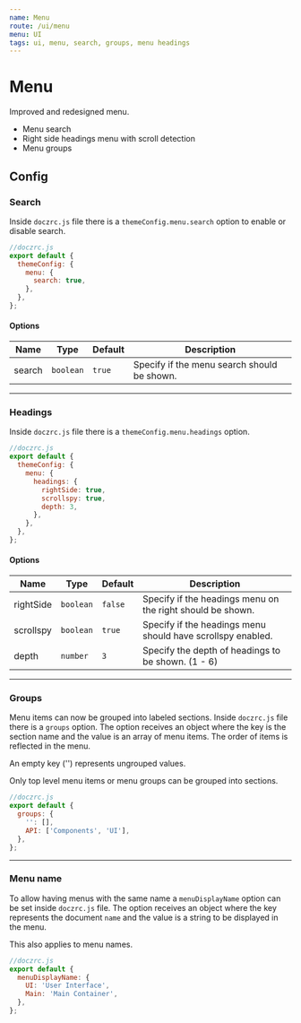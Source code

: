 ```yaml
---
name: Menu
route: /ui/menu
menu: UI
tags: ui, menu, search, groups, menu headings
---
```



# Menu

Improved and redesigned menu.

- Menu search
- Right side headings menu with scroll detection
- Menu groups

## Config

### Search

Inside `doczrc.js` file there is a `themeConfig.menu.search` option to enable or disable search.

```js
//doczrc.js
export default {
  themeConfig: {
    menu: {
      search: true,
    },
  },
};
```

#### Options

| Name   | Type      | Default | Description                                 |
| ------ | --------- | ------- | ------------------------------------------- |
| search | `boolean` | `true`  | Specify if the menu search should be shown. |

<hr />

### Headings

Inside `doczrc.js` file there is a `themeConfig.menu.headings` option.

```js
//doczrc.js
export default {
  themeConfig: {
    menu: {
      headings: {
        rightSide: true,
        scrollspy: true,
        depth: 3,
      },
    },
  },
};
```

#### Options

| Name      | Type      | Default | Description                                                 |
| --------- | --------- | ------- | ----------------------------------------------------------- |
| rightSide | `boolean` | `false` | Specify if the headings menu on the right should be shown.  |
| scrollspy | `boolean` | `true`  | Specify if the headings menu should have scrollspy enabled. |
| depth     | `number`  | `3`     | Specify the depth of headings to be shown. (1 - 6)          |

<hr />

### Groups

Menu items can now be grouped into labeled sections. Inside `doczrc.js` file there is a `groups` option.
The option receives an object where the key is the section name and the value is an array of menu items.
The order of items is reflected in the menu.

<Hint type="info">An empty key ('') represents ungrouped values.</Hint>

<Hint type="warning">
  Only top level menu items or menu groups can be grouped into sections.
</Hint>

```js
//doczrc.js
export default {
  groups: {
    '': [],
    API: ['Components', 'UI'],
  },
};
```

<hr />

### Menu name

To allow having menus with the same name a `menuDisplayName` option can be set inside `doczrc.js` file.
The option receives an object where the key represents the document `name` and the value is a string to be displayed in the menu.

<Hint type="warning">
  This also applies to <InlineCode>menu</InlineCode> names.
</Hint>

```js
//doczrc.js
export default {
  menuDisplayName: {
    UI: 'User Interface',
    Main: 'Main Container',
  },
};
```
